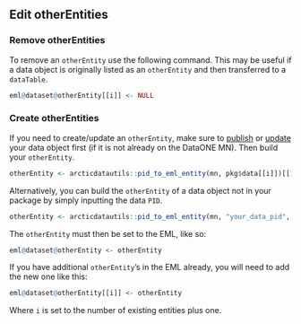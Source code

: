 ## Edit otherEntities

### Remove otherEntities

To remove an `otherEntity` use the following command. This may be useful if a data object is originally listed as an `otherEntity` and then transferred to a `dataTable`.

```r
eml@dataset@otherEntity[[i]] <- NULL
```

### Create otherEntities

If you need to create/update an `otherEntity`, make sure to [publish](#publish-an-object) or [update](#update-a-data-file) your data object first (if it is not already on the DataONE MN). Then build your `otherEntity`.

```r
otherEntity <- arcticdatautils::pid_to_eml_entity(mn, pkg$data[[i]])[[1]]
```

Alternatively, you can build the `otherEntity` of a data object not in your package by simply inputting the data `PID`.

```r
otherEntity <- arcticdatautils::pid_to_eml_entity(mn, "your_data_pid", entityName = "Entity Name", entityDescription = "Description about entity")
```

The `otherEntity` must then be set to the EML, like so: 

``` r
eml@dataset@otherEntity <- otherEntity
```

If you have additional `otherEntity`'s in the EML already, you will need to add the new one like this:

```r
eml@dataset@otherEntity[[i]] <- otherEntity
```

Where `i` is set to the number of existing entities plus one.